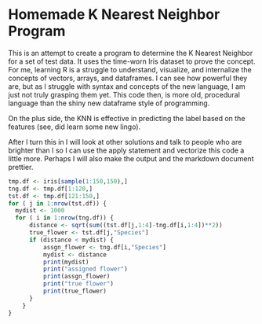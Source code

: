 Homemade K Nearest Neighbor Program
========================================================

This is an attempt to create a program to determine the K Nearest Neighbor for a set of test data.  It uses the time-worn Iris dataset to prove the concept. 
For me, learning R is a struggle to understand, visualize, and internalize the concepts of vectors, arrays, and dataframes.  I can see how powerful they are, but as I struggle with syntax and concepts of the new language, I am just not truly grasping them yet.  This code then, is more old, procedural language than the shiny new dataframe style of programming.

On the plus side, the KNN is effective in predicting the label based on the features (see, did learn some new lingo).

After I turn this in I will look at other solutions and talk to people who are brighter than I so I can use the apply statement and vectorize this code a little more.  Perhaps I will also make the output and the markdown document prettier.

```r
tmp.df <- iris[sample(1:150,150),]
tng.df <- tmp.df[1:120,]
tst.df <- tmp.df[121:150,]
for ( j in 1:nrow(tst.df)) {
  mydist <- 1000
  for ( i in 1:nrow(tng.df)) {
      distance <- sqrt(sum((tst.df[j,1:4]-tng.df[i,1:4])**2))
      true_flower <- tst.df[j,"Species"]
      if (distance < mydist) {
          assgn_flower <- tng.df[i,"Species"]
          mydist <- distance
          print(mydist) 
          print("assigned flower")
          print(assgn_flower)
          print("true flower")
          print(true_flower)
      }
    }
}
```

